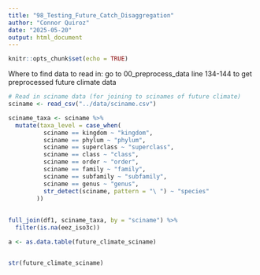 ```yaml
---
title: "98_Testing_Future_Catch_Disaggregation"
author: "Connor Quiroz"
date: "2025-05-20"
output: html_document
---
```


```r
knitr::opts_chunk$set(echo = TRUE)
```

Where to find data to read in: go to 00_preprocess_data line 134-144 to get preprocessed future climate data

```r
# Read in sciname data (for joining to scinames of future climate)
sciname <- read_csv("../data/sciname.csv")
```

```r
sciname_taxa <- sciname %>% 
  mutate(taxa_level = case_when(
          sciname == kingdom ~ "kingdom",
          sciname == phylum ~ "phylum",
          sciname == superclass ~ "superclass",
          sciname == class ~ "class",
          sciname == order ~ "order",
          sciname == family ~ "family",
          sciname == subfamily ~ "subfamily",
          sciname == genus ~ "genus",
          str_detect(sciname, pattern = "\ ") ~ "species"
        ))
  
  
full_join(df1, sciname_taxa, by = "sciname") %>%
  filter(is.na(eez_iso3c))

a <- as.data.table(future_climate_sciname)


str(future_climate_sciname)
```

